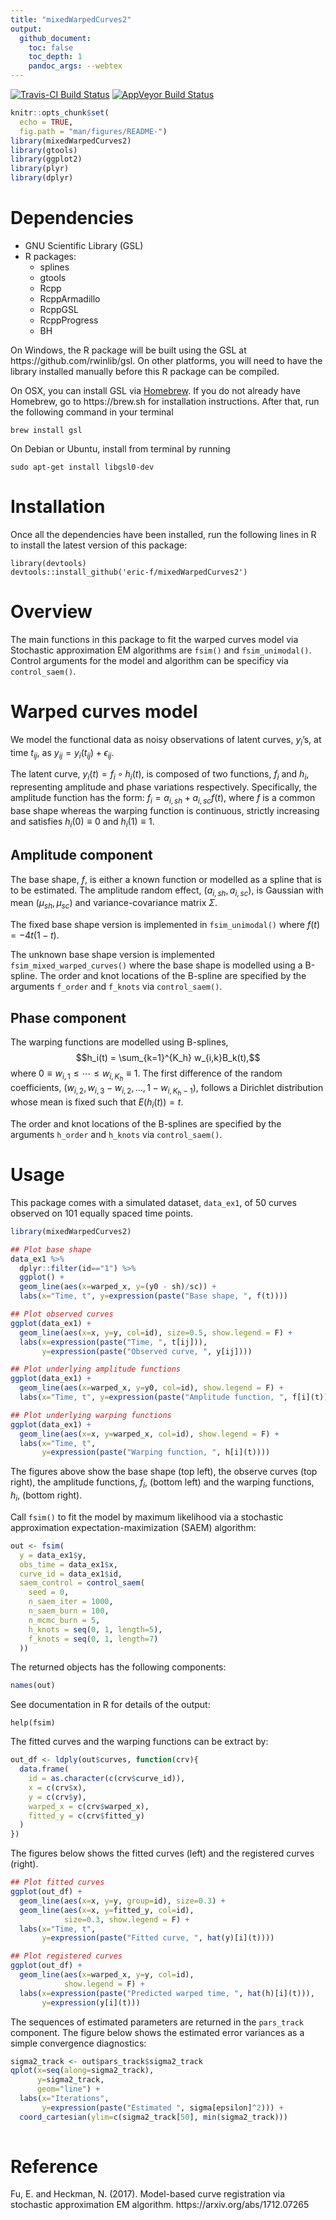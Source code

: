 ```yaml
---
title: "mixedWarpedCurves2"
output: 
  github_document:
    toc: false
    toc_depth: 1
    pandoc_args: --webtex
---
```


[![Travis-CI Build Status](https://travis-ci.org/eric-f/mixedWarpedCurves2.svg?branch=master)](https://travis-ci.org/eric-f/mixedWarpedCurves2) [![AppVeyor Build Status](https://ci.appveyor.com/api/projects/status/github/eric-f/mixedWarpedCurves2?branch=master&svg=true)](https://ci.appveyor.com/project/eric-f/mixedWarpedCurves2)

```r
knitr::opts_chunk$set(
  echo = TRUE, 
  fig.path = "man/figures/README-")
library(mixedWarpedCurves2)
library(gtools)
library(ggplot2)
library(plyr)
library(dplyr)
```

# Dependencies

- GNU Scientific Library (GSL)
- R packages:
    - splines
    - gtools
    - Rcpp
    - RcppArmadillo
    - RcppGSL
    - RcppProgress
    - BH

On Windows, the R package will be built using the GSL at https://github.com/rwinlib/gsl. On other platforms, you will need to have the library installed manually before this R package can be compiled.

On OSX, you can install GSL via [Homebrew](https://brew.sh). If you do not already have Homebrew, go to https://brew.sh for installation instructions. After that, run the following command in your terminal
```
brew install gsl
```

On Debian or Ubuntu, install from terminal by running
```
sudo apt-get install libgsl0-dev
```

# Installation

Once all the dependencies have been installed, run the following lines in R to install the latest version of this package:
```
library(devtools)
devtools::install_github('eric-f/mixedWarpedCurves2')
```

# Overview

The main functions in this package to fit the warped curves model via Stochastic approximation EM algorithms are `fsim()` and `fsim_unimodal()`. Control arguments for the model and algorithm can be specificy via `control_saem()`.

# Warped curves model

We model the functional data as noisy observations of latent curves, $y_i$'s, at time $t_{ij}$, as $y_{ij} = y_i(t_{ij}) + \epsilon_{ij}$.

The latent curve, $y_i(t) = f_i \circ h_i(t),$ is composed of two functions, $f_i$ and $h_i$, representing amplitude and phase variations respectively. Specifically, the amplitude function has the form: $f_i = a_{i,sh} + a_{i,sc} f(t)$, where $f$ is a common base shape whereas the warping function is continuous, strictly increasing and satisfies $h_i(0)\equiv 0$ and $h_i(1)\equiv 1$.

## Amplitude component

The base shape, $f$, is either a known function or modelled as a spline that is to be estimated. The amplitude random effect, $(a_{i,sh}, a_{i,sc})$, is Gaussian with mean $(\mu_{sh}, \mu_{sc})$ and variance-covariance matrix $\Sigma$.

The fixed base shape version is implemented in `fsim_unimodal()` where $f(t) = -4t(1-t)$.

The unknown base shape version is implemented `fsim_mixed_warped_curves()` where the base shape is modelled using a B-spline. The order and knot locations of the B-spline are specified by the arguments `f_order` and `f_knots` via `control_saem()`.

## Phase component

The warping functions are modelled using B-splines,
$$h_i(t) = \sum_{k=1}^{K_h} w_{i,k}B_k(t),$$
where $0\equiv w_{i,1} \leq \cdots \leq w_{i,K_h} \equiv 1$. The first difference of the random coefficients,
$(w_{i,2}, w_{i,3}-w_{i,2}, \ldots, 1-w_{i,K_h-1}),$
follows a Dirichlet distribution whose mean is fixed such that $E(h_i(t))=t$.

The order and knot locations of the B-splines are specified by the arguments `h_order` and `h_knots` via `control_saem()`.


# Usage
This package comes with a simulated dataset, `data_ex1`, of 50 curves observed on 101 equally spaced time points.

```r
library(mixedWarpedCurves2)

## Plot base shape
data_ex1 %>%
  dplyr::filter(id=="1") %>%
  ggplot() + 
  geom_line(aes(x=warped_x, y=(y0 - sh)/sc)) + 
  labs(x="Time, t", y=expression(paste("Base shape, ", f(t))))

## Plot observed curves
ggplot(data_ex1) + 
  geom_line(aes(x=x, y=y, col=id), size=0.5, show.legend = F) + 
  labs(x=expression(paste("Time, ", t[ij])), 
       y=expression(paste("Observed curve, ", y[ij])))

## Plot underlying amplitude functions
ggplot(data_ex1) + 
  geom_line(aes(x=warped_x, y=y0, col=id), show.legend = F) + 
  labs(x="Time, t", y=expression(paste("Amplitude function, ", f[i](t))))

## Plot underlying warping functions
ggplot(data_ex1) + 
  geom_line(aes(x=x, y=warped_x, col=id), show.legend = F) + 
  labs(x="Time, t", 
       y=expression(paste("Warping function, ", h[i](t))))
```
The figures above show the base shape (top left), the observe curves (top right), the amplitude functions, $f_i$, (bottom left) and the warping functions, $h_i$, (bottom right).

Call `fsim()` to fit the model by maximum likelihood via a stochastic approximation expectation-maximization (SAEM) algorithm:
```r
out <- fsim(
  y = data_ex1$y,
  obs_time = data_ex1$x,
  curve_id = data_ex1$id,
  saem_control = control_saem(
    seed = 0,
    n_saem_iter = 1000,
    n_saem_burn = 100,
    n_mcmc_burn = 5,
    h_knots = seq(0, 1, length=5),
    f_knots = seq(0, 1, length=7)
  ))
```


The returned objects has the following components:
```r
names(out)
```
See documentation in R for details of the output:
```
help(fsim)
```

The fitted curves and the warping functions can be extract by:
```r
out_df <- ldply(out$curves, function(crv){
  data.frame(
    id = as.character(c(crv$curve_id)),
    x = c(crv$x),
    y = c(crv$y),
    warped_x = c(crv$warped_x),
    fitted_y = c(crv$fitted_y)
  )
})
```

The figures below shows the fitted curves (left) and the registered curves (right).
```r
## Plot fitted curves
ggplot(out_df) + 
  geom_line(aes(x=x, y=y, group=id), size=0.3) + 
  geom_line(aes(x=x, y=fitted_y, col=id), 
            size=0.3, show.legend = F) + 
  labs(x="Time, t", 
       y=expression(paste("Fitted curve, ", hat(y)[i](t))))

## Plot registered curves
ggplot(out_df) + 
  geom_line(aes(x=warped_x, y=y, col=id),
            show.legend = F) + 
  labs(x=expression(paste("Predicted warped time, ", hat(h)[i](t))), 
       y=expression(y[i](t)))
```

The sequences of estimated parameters are returned in the `pars_track` component. The figure below shows the estimated error variances as a simple convergence diagnostics:
```r
sigma2_track <- out$pars_track$sigma2_track
qplot(x=seq(along=sigma2_track),
      y=sigma2_track, 
      geom="line") + 
  labs(x="Iterations", 
       y=expression(paste("Estimated ", sigma[epsilon]^2))) + 
  coord_cartesian(ylim=c(sigma2_track[50], min(sigma2_track)))
  
```

# Reference
Fu, E. and Heckman, N. (2017). Model-based curve registration via stochastic approximation EM algorithm. \textit{arXiv preprint arXiv:1712.07265}
https://arxiv.org/abs/1712.07265
